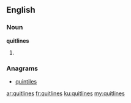 ==English==

===Noun===
'''quitlines'''

# {{plural of|[[quitline]]}}

===Anagrams===
* [[quintiles#English|quintiles]]

[[ar:quitlines]]
[[fr:quitlines]]
[[ku:quitlines]]
[[my:quitlines]]